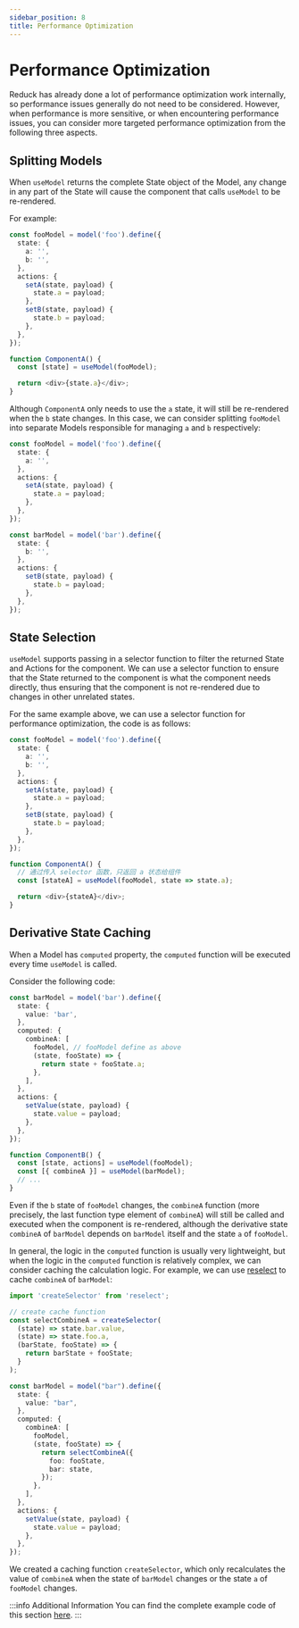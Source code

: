 ```yaml
---
sidebar_position: 8
title: Performance Optimization
---
```

# Performance Optimization

Reduck has already done a lot of performance optimization work internally, so performance issues generally do not need to be considered. However, when performance is more sensitive, or when encountering performance issues, you can consider more targeted performance optimization from the following three aspects.

## Splitting Models

When `useModel` returns the complete State object of the Model, any change in any part of the State will cause the component that calls `useModel` to be re-rendered.

For example:

```ts
const fooModel = model('foo').define({
  state: {
    a: '',
    b: '',
  },
  actions: {
    setA(state, payload) {
      state.a = payload;
    },
    setB(state, payload) {
      state.b = payload;
    },
  },
});

function ComponentA() {
  const [state] = useModel(fooModel);

  return <div>{state.a}</div>;
}
```

Although `ComponentA` only needs to use the `a` state, it will still be re-rendered when the `b` state changes. In this case, we can consider splitting `fooModel` into separate Models responsible for managing `a` and `b` respectively:

```ts
const fooModel = model('foo').define({
  state: {
    a: '',
  },
  actions: {
    setA(state, payload) {
      state.a = payload;
    },
  },
});

const barModel = model('bar').define({
  state: {
    b: '',
  },
  actions: {
    setB(state, payload) {
      state.b = payload;
    },
  },
});
```

## State Selection

`useModel` supports passing in a selector function to filter the returned State and Actions for the component. We can use a selector function to ensure that the State returned to the component is what the component needs directly, thus ensuring that the component is not re-rendered due to changes in other unrelated states.

For the same example above, we can use a selector function for performance optimization, the code is as follows:

```ts
const fooModel = model('foo').define({
  state: {
    a: '',
    b: '',
  },
  actions: {
    setA(state, payload) {
      state.a = payload;
    },
    setB(state, payload) {
      state.b = payload;
    },
  },
});

function ComponentA() {
  // 通过传入 selector 函数，只返回 a 状态给组件
  const [stateA] = useModel(fooModel, state => state.a);

  return <div>{stateA}</div>;
}
```

## Derivative State Caching

When a Model has `computed` property, the `computed` function will be executed every time `useModel` is called.

Consider the following code:

```ts
const barModel = model('bar').define({
  state: {
    value: 'bar',
  },
  computed: {
    combineA: [
      fooModel, // fooModel define as above
      (state, fooState) => {
        return state + fooState.a;
      },
    ],
  },
  actions: {
    setValue(state, payload) {
      state.value = payload;
    },
  },
});

function ComponentB() {
  const [state, actions] = useModel(fooModel);
  const [{ combineA }] = useModel(barModel);
  // ...
}
```
Even if the `b` state of `fooModel` changes, the `combineA` function (more precisely, the last function type element of `combineA`) will still be called and executed when the component is re-rendered, although the derivative state `combineA` of `barModel` depends on `barModel` itself and the state `a` of `fooModel`.

In general, the logic in the `computed` function is usually very lightweight, but when the logic in the `computed` function is relatively complex, we can consider caching the calculation logic. For example, we can use [reselect](https://github.com/reduxjs/reselect) to cache `combineA` of `barModel`:

```ts
import 'createSelector' from 'reselect';

// create cache function
const selectCombineA = createSelector(
  (state) => state.bar.value,
  (state) => state.foo.a,
  (barState, fooState) => {
    return barState + fooState;
  }
);

const barModel = model("bar").define({
  state: {
    value: "bar",
  },
  computed: {
    combineA: [
      fooModel,
      (state, fooState) => {
        return selectCombineA({
          foo: fooState,
          bar: state,
        });
      },
    ],
  },
  actions: {
    setValue(state, payload) {
      state.value = payload;
    },
  },
});
```

We created a caching function `createSelector`, which only recalculates the value of `combineA` when the state of `barModel` changes or the state `a` of `fooModel` changes.

:::info Additional Information
You can find the complete example code of this section [here](https://github.com/web-infra-dev/modern-js-examples/tree/main/series/tutorials/runtime-api/model/performance-optimization).
:::

